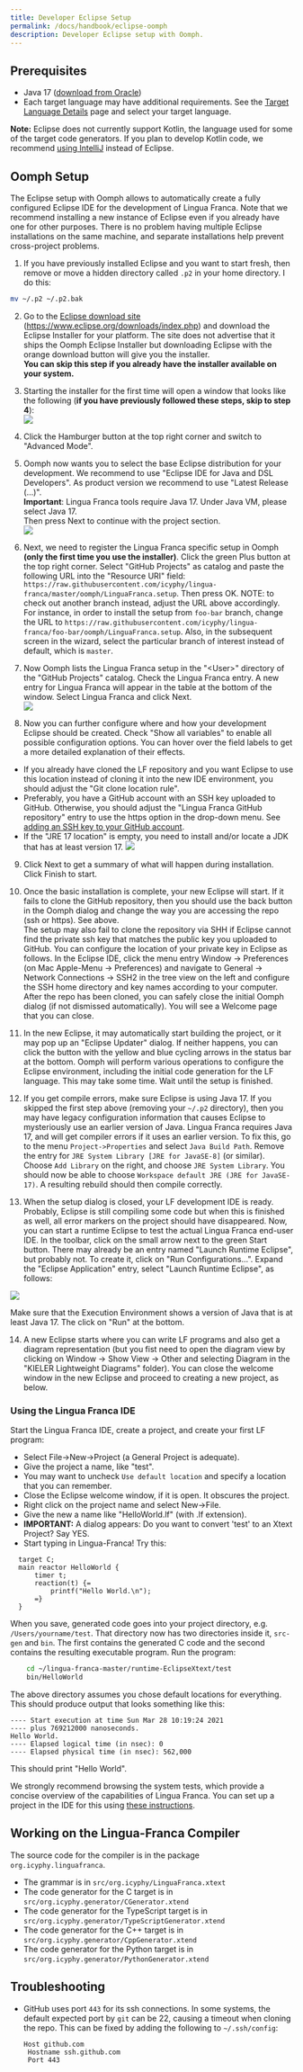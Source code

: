 ```yaml
---
title: Developer Eclipse Setup
permalink: /docs/handbook/eclipse-oomph
description: Developer Eclipse setup with Oomph.
---
```


## Prerequisites

- Java 17 ([download from Oracle](https://www.oracle.com/java/technologies/downloads/))
- Each target language may have additional requirements. See the [Target Language Details](<../reference/Target Language Details.mdx#requirements>) page and select your target language.

**Note:** Eclipse does not currently support Kotlin, the language used for some of the target code generators. If you plan to develop Kotlin code, we recommend [using IntelliJ](<../developer/Developer IntelliJ Setup.mdx>) instead of Eclipse.

## Oomph Setup

The Eclipse setup with Oomph allows to automatically create a fully configured Eclipse IDE for the development of Lingua Franca. Note that we recommend installing a new instance of Eclipse even if you already have one for other purposes. There is no problem having multiple Eclipse installations on the same machine, and separate installations help prevent cross-project problems.

1. If you have previously installed Eclipse and you want to start fresh, then remove or move a hidden directory called `.p2` in your home directory. I do this:

```sh
mv ~/.p2 ~/.p2.bak
```

2. Go to the [Eclipse download site](https://www.eclipse.org/downloads/index.php) (https://www.eclipse.org/downloads/index.php) and download the Eclipse Installer for your platform. The site does not advertise that it ships the Oomph Eclipse Installer but downloading Eclipse with the orange download button will give you the installer.\
   **You can skip this step if you already have the installer available on your system.**

3. Starting the installer for the first time will open a window that looks like the following (**if you have previously followed these steps, skip to step 4**):\
   ![](./../assets/images/oomph/simple_view.png)

4. Click the Hamburger button at the top right corner and switch to "Advanced Mode".

5. Oomph now wants you to select the base Eclipse distribution for your development. We recommend to use "Eclipse IDE for Java and DSL Developers". As product version we recommend to use "Latest Release (...)". \
   **Important**: Lingua Franca tools require Java 17. Under Java VM, please select Java 17.\
   Then press Next to continue with the project section.\
   ![](./../assets/images/oomph/product_selection.png)

6. Next, we need to register the Lingua Franca specific setup in Oomph **(only the first time you use the installer)**. Click the green Plus button at the top right corner. Select "GitHub Projects" as catalog and paste the following URL into the "Resource URI" field:
   `https://raw.githubusercontent.com/icyphy/lingua-franca/master/oomph/LinguaFranca.setup`.
   Then press OK.
   NOTE: to check out another branch instead, adjust the URL above accordingly. For instance, in order to install the setup from `foo-bar` branch, change the URL to `https://raw.githubusercontent.com/icyphy/lingua-franca/foo-bar/oomph/LinguaFranca.setup`. Also, in the subsequent screen in the wizard, select the particular branch of interest instead of default, which is `master`.

7. Now Oomph lists the Lingua Franca setup in the "\<User\>" directory of the "GitHub Projects" catalog. Check the Lingua Franca entry. A new entry for Lingua Franca will appear in the table at the bottom of the window. Select Lingua Franca and click Next.\
   ![](./../assets/images/oomph/project_selection.png)

8. Now you can further configure where and how your development Eclipse should be created. Check "Show all variables" to enable all possible configuration options. You can hover over the field labels to get a more detailed explanation of their effects.

- If you already have cloned the LF repository and you want Eclipse to use this location instead of cloning it into the new IDE environment, you should adjust the "Git clone location rule".
- Preferably, you have a GitHub account with an SSH key uploaded to GitHub. Otherwise, you should adjust the "Lingua Franca GitHub repository" entry to use the https option in the drop-down menu. See [adding an SSH key to your GitHub account](https://docs.github.com/en/authentication/connecting-to-github-with-ssh/adding-a-new-ssh-key-to-your-github-account).
- If the "JRE 17 location" is empty, you need to install and/or locate a JDK that has at least version 17.
  ![](./../assets/images/oomph/project_configuration.png)

9. Click Next to get a summary of what will happen during installation. Click Finish to start.

10. Once the basic installation is complete, your new Eclipse will start. If it fails to clone the GitHub repository, then you should use the back button in the Oomph dialog and change the way you are accessing the repo (ssh or https). See above. \
    The setup may also fail to clone the repository via SHH if Eclipse cannot find the private ssh key that matches the public key you uploaded to GitHub. You can configure the location of your private key in Eclipse as follows. In the Eclipse IDE, click the menu entry Window -> Preferences (on Mac Apple-Menu -> Preferences) and navigate to General -> Network Connections -> SSH2 in the tree view on the left and configure the SSH home directory and key names according to your computer. After the repo has been cloned, you can safely close the initial Oomph dialog (if not dismissed automatically). You will see a Welcome page that you can close.

11. In the new Eclipse, it may automatically start building the project, or it may pop up an "Eclipse Updater" dialog. If neither happens, you can click the button with the yellow and blue cycling arrows in the status bar at the bottom. Oomph will perform various operations to configure the Eclipse environment, including the initial code generation for the LF language. This may take some time. Wait until the setup is finished.

12. If you get compile errors, make sure Eclipse is using Java 17. If you skipped the first step above (removing your `~/.p2` directory), then you may have legacy configuration information that causes Eclipse to mysteriously use an earlier version of Java. Lingua Franca requires Java 17, and will get compiler errors if it uses an earlier version. To fix this, go to the menu `Project->Properties` and select `Java Build Path`. Remove the entry for `JRE System Library [JRE for JavaSE-8]` (or similar). Choose `Add Library` on the right, and choose `JRE System Library`. You should now be able to choose `Workspace default JRE (JRE for JavaSE-17)`. A resulting rebuild should then compile correctly.

13. When the setup dialog is closed, your LF development IDE is ready. Probably, Eclipse is still compiling some code but when this is finished as well, all error markers on the project should have disappeared. Now, you can start a runtime Eclipse to test the actual Lingua Franca end-user IDE. In the toolbar, click on the small arrow next to the green Start button. There may already be an entry named "Launch Runtime Eclipse", but probably not. To create it, click on "Run Configurations...". Expand the "Eclipse Application" entry, select "Launch Runtime Eclipse", as follows:

![](./../assets/images/oomph/run_configurations.png)

Make sure that the Execution Environment shows a version of Java that is at least Java 17. The click on "Run" at the bottom.

14. A new Eclipse starts where you can write LF programs and also get a diagram representation (but you fist need to open the diagram view by clicking on Window -> Show View -> Other and selecting Diagram in the "KIELER Lightweight Diagrams" folder). You can close the welcome window in the new Eclipse and proceed to creating a new project, as below.

### Using the Lingua Franca IDE

Start the Lingua Franca IDE, create a project, and create your first LF program:

- Select File->New->Project (a General Project is adequate).
- Give the project a name, like "test".
- You may want to uncheck `Use default location` and specify a location that you can remember.
- Close the Eclipse welcome window, if it is open. It obscures the project.
- Right click on the project name and select New->File.
- Give the new a name like "HelloWorld.lf" (with .lf extension).
- **IMPORTANT:** A dialog appears: Do you want to convert 'test' to an Xtext Project? Say YES.
- Start typing in Lingua-Franca! Try this:

```lf
  target C;
  main reactor HelloWorld {
      timer t;
      reaction(t) {=
          printf("Hello World.\n");
      =}
  }
```

When you save, generated code goes into your project directory, e.g. `/Users/yourname/test`. That directory now has two directories inside it, `src-gen` and `bin`. The first contains the generated C code and the second contains the resulting executable program. Run the program:

```sh
    cd ~/lingua-franca-master/runtime-EclipseXtext/test
    bin/HelloWorld
```

The above directory assumes you chose default locations for everything. This should produce output that looks something like this:

```
---- Start execution at time Sun Mar 28 10:19:24 2021
---- plus 769212000 nanoseconds.
Hello World.
---- Elapsed logical time (in nsec): 0
---- Elapsed physical time (in nsec): 562,000
```

This should print "Hello World".

We strongly recommend browsing the system tests, which provide a concise overview of the capabilities of Lingua Franca. You can set up a project in the IDE for this using [these instructions](<../developer/Regression Tests.mdx#browsing-and-editing-examples-in-the-lf-ide>).

## Working on the Lingua-Franca Compiler

The source code for the compiler is in the package `org.icyphy.linguafranca`.

- The grammar is in `src/org.icyphy/LinguaFranca.xtext`
- The code generator for the C target is in `src/org.icyphy.generator/CGenerator.xtend`
- The code generator for the TypeScript target is in `src/org.icyphy.generator/TypeScriptGenerator.xtend`
- The code generator for the C++ target is in `src/org.icyphy.generator/CppGenerator.xtend`
- The code generator for the Python target is in `src/org.icyphy.generator/PythonGenerator.xtend`

## Troubleshooting

- GitHub uses port `443` for its ssh connections. In some systems, the default expected port by `git` can be 22, causing a timeout when cloning the repo. This can be fixed by adding the following to `~/.ssh/config`:
  ```
  Host github.com
   Hostname ssh.github.com
   Port 443
  ```
